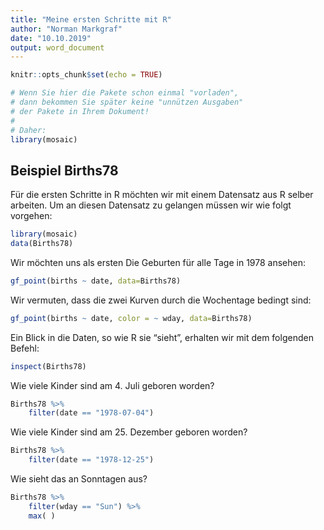 ```yaml
---
title: "Meine ersten Schritte mit R"
author: "Norman Markgraf"
date: "10.10.2019"
output: word_document
---
```


```r
knitr::opts_chunk$set(echo = TRUE)

# Wenn Sie hier die Pakete schon einmal "vorladen", 
# dann bekommen Sie später keine "unnützen Ausgaben" 
# der Pakete in Ihrem Dokument!
#
# Daher:
library(mosaic)

```

## Beispiel Births78

Für die ersten Schritte in R möchten wir mit einem Datensatz aus R selber arbeiten. Um an diesen Datensatz zu gelangen müssen wir wie folgt vorgehen:


```r
library(mosaic)
data(Births78)
```

Wir möchten uns als ersten Die Geburten für alle Tage in 1978 ansehen:

```r
gf_point(births ~ date, data=Births78)
```

Wir vermuten, dass die zwei Kurven durch die Wochentage bedingt sind:

```r
gf_point(births ~ date, color = ~ wday, data=Births78)
```


Ein Blick in die Daten, so wie R sie "sieht", erhalten wir mit dem folgenden Befehl:

```r
inspect(Births78)
```

Wie viele Kinder sind am 4. Juli geboren worden?

```r
Births78 %>%
    filter(date == "1978-07-04")
```

Wie viele Kinder sind am 25. Dezember geboren worden?
```r
Births78 %>%
    filter(date == "1978-12-25")
```


Wie sieht das an Sonntagen aus?


```r
Births78 %>%
    filter(wday == "Sun") %>%
    max( )
```






















